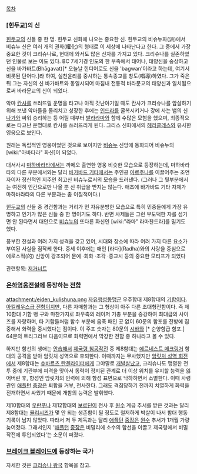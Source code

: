 [[목차]]
=== [힌두교]의 신 ===
[[힌두교]]의 신들 중 한 명. 힌두교 신화에 나오는 중요한 신. 힌두교의 비슈누파(派)에서 비슈누 신은 여러 개의 권화(權化)의 형태로 이 세상에 나타난다고 한다. 그 중에서 가장 중요한 것이 크리슈나로, 현대에 와서도 많은 신자를 가지고 있다. 크리슈나를 실존하였던 인물로 보는 이도 있다. BC 7세기경 인도의 한 부족에서 태어나, 태양신을 숭상하고 신을 바가바트(Bhāgavat)[* 오늘날 힌디어로도 신을 'bagwan'이라고 하는데, 여기서 비롯된 단어다.]라 하여, 실천윤리를 중시하는 통속종교를 창도(唱導)하였다.  그가 죽은 뒤 그는 자신의 신 바가바트와 동일시되어 마침내 전통적 바라문교의 태양신과 일치됨으로써 바라문교의 신이 되었다. 

악마 [[칸사]]를 쓰러뜨릴 운명을 타고나  아직 갓난아기일 때도 칸사가 크리슈나를 암살하기 위해 보낸 악마들을 물리치고 성장한 후에는 [[인드라]]를 굴복시키거나 강에 사는 뱀의 신 [[나가]]와 싸워 승리하는 등 어릴 때부터 [[발라라마]]와 함께 수많은 모험을 했으며, 최종적으로는 타고난 운명대로 칸사를 쓰러뜨리게 된다. 그리스 신화에서의 [[헤라클레스]]와 유사한 영웅으로 보인다. 

원래는 독립적인 영웅이었던 것으로 보이지만 [[비슈누]] 신앙에 동화되어 비슈누의 [wiki:"아바타라" 화신]이 되었다. 

대서사시 [[마하바라타]]에서는 까메오 출연한 영웅 비슷한 모습으로 등장하는데, 마하바라타의 다른 부분에서와는 달리 [[바가바드 기타]]에서는 주인공 [[아르주나]]를 이끌어주는 조언자이자 정신적인 지주인 최고신 비슈누로서의 모습을 드러낸다. (그러나 그 뒷부분에서는 여전히 인간으로만 나올 뿐 신 취급을 받지는 않는다. 애초에 바가바드 기타 자체가 마하바라타의 다른 부분과는 좀 이질적이다.) 

[[힌두교]]의 신들 중 경건함과는 거리가 먼 자유분방한 모습으로 특히 민중들에게 가장 유명하고 인기가 많은 신들 중 한 명이기도 하다. 반면 사제들은 그런 부도덕한 자를 섬기면 안 된다면서 대안으로 [[비슈누]]의 또다른 화신인 [wiki:"라마" 라마찬드라]를 밀기도 했다. 

풍부한 전설과 여러 가지 성격을 갖고 있어, 시대와 장소에 따라 여러 가지 다른 요소가 부여된 사실을 짐작케 한다. 중세 이후에는 애인 [라다](Radha)와의 사랑을 중심으로 에로스적(的) 신앙이 강조되어 문예 ·회화 ·조각 ·종교시 등의 중요한 모티프가 되었다

관련항목: [[저거너트]]

=== [[은하영웅전설]]에 등장하는 [[전함]] ===
attachment:/eiden_kulishuna.png
[[자유행성동맹군]] 우주함대 제8함대의 [[기함]]이다. [[아킬레우스급 전함]]이지만, 다른 자매함과는 그 형상이 아주 다른 초대형전함이다. 즉 제10함대 기함 뱅 구와 마찬가지로 좌우측의 레이저 기총 부분을 증강하여 최대급의 사이즈를 자랑하며, 타 기함들처럼 함수 부분에 움푹 패인 곳 없이 60문의 함포를 전방에 집중해서 화력을 중시했다는 점이다. 이 주포 숫자는 80문의 [[시바]]와 [* 순양함급 함포.] 64문의 트리그라브 다음이므로 화력면에서 막강한 전함 중 하나라고 볼 수 있다.

하지만 함선의 생애는 [[안습]]해서 [[제국령 침공작전]] 중 제8함대는 [[에르네스트 메크링거]] 함대의 공격을 받아 암릿처 성역으로 후퇴한다. 이때까지는 무사했지만 [[암릿처 성역 회전]]에서 제8함대는 [[슈바르츠 란첸라이터]]에게 그야말로 [[개발살]]났고, 크리슈나도 맹렬한 전투 중에 기관부에 피격을 맞아서 동력이 정지된 관계로 더 이상 위치를 유지할 능력을 잃어버린 후, 항성인 암릿처의 인력에 의해 항성 표면으로 낙하하면서 소멸한다. 이때 사령관인 [[애플턴]] [[중장]]은 퇴함을 거부, 전사한다. 그래도 격침당하기 전까지 치열하게 화력을 전개하면서 싸웠기 때문에 개함의 능력은 발휘했다.

제10함대의 [[우란푸]]나 제12함대의 [[보로딘]]이 전사 후 [[원수]] 계급 추서를 받은 것과는 달리 제8함대는 [[율리시즈]]가 몇 안 되는 생존함이 될 정도로 철저하게 박살이 나서 함대 행동 기록이 남지 않았다. 따라서 저 두 제독과는 달리 [[애플턴]] [[중장]]은 [[원수]] 추서가 1개월 가량 늦어졌다. 그래서인지 '[[애플턴]] [[중장]]은 비밀리에 소수의 함선을 이끌고 제국령에서 비밀 작전에 투입되었다'는 소문이 퍼졌다.

=== [[브레이크 블레이드]]에 등장하는 국가 ===
자세한 것은 [[크리슈나 왕국]] 항목을 참고.
